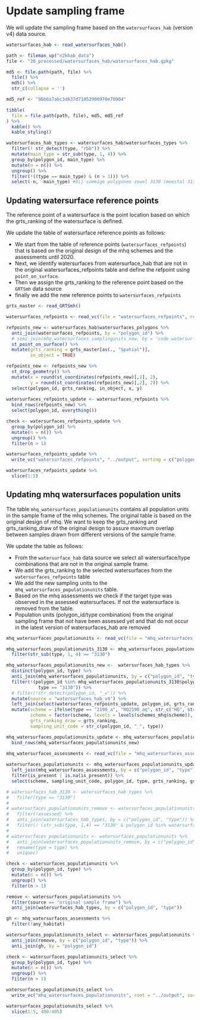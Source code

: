 # Update sampling frame

We will update the sampling frame based on the `watersurfaces_hab` (version v4) data source.


```r
watersurfaces_hab <- read_watersurfaces_hab()

path <- fileman_up("n2khab_data")
file <- "20_processed/watersurfaces_hab/watersurfaces_hab.gpkg"

md5 <- file.path(path, file) %>%
  file() %>%
  md5() %>%
  str_c(collapse = '')

md5_ref <- "96b6a7abc3d637d71052900970e70904"

tibble(
  file = file.path(path, file), md5, md5_ref
) %>%
  kable() %>%
  kable_styling()

watersurfaces_hab_types <- watersurfaces_hab$watersurfaces_types %>%
  filter(! str_detect(type, "rbb")) %>%
  mutate(main_type = str_sub(type, 1, 4)) %>%
  group_by(polygon_id, main_type) %>%
  mutate(n = n()) %>%
  ungroup() %>%
  filter(!((type == main_type) & (n > 1))) %>%
  select(-n, -main_type) #bij sommige polygonen zowel 3130 (meestal 3130_rbb..) als 3130_aom als type --> enkel 3130_aom behouden 

```

## Updating watersurface reference points


The reference point of a watersurface is the point location based on which the grts_ranking of the watersurface is defined. 

We update the table of watersurface reference points as follows:

+ We start from the table of reference points (`watersurfaces_refpoints`) that is based on the original design of the mhq schemes and the assessments until 2020.
+ Next, we identify watersurfaces from watersurface_hab that are not in the original watersurfaces_refpoints table and define the refpoint using `point_on_surface`. 
+ Then we assign the grts_ranking to the reference point based on the `GRTSmh` data source 
+ finally we add the new reference points to `watersurfaces_refpoints` 

```r
grts_master <- read_GRTSmh()

watersurfaces_refpoints <- read_vc(file = "watersurfaces_refpoints", root = "../output")

refpoints_new <- watersurfaces_hab$watersurfaces_polygons %>%
  anti_join(watersurfaces_refpoints, by = "polygon_id") %>%
  # semi_join(mhq_watersurfaces_samplingunits_new, by = "code_watersurfaces") %>%
  st_point_on_surface() %>%
  mutate(grts_ranking = grts_master[as(., "Spatial")],
         in_object = TRUE)

refpoints_new <- refpoints_new %>%
  st_drop_geometry() %>%
  mutate(x = round(st_coordinates(refpoints_new)[,1], 2),
         y = round(st_coordinates(refpoints_new)[,2], 2)) %>%
  select(polygon_id, grts_ranking, in_object, x, y)
    
watersurfaces_refpoints_update <- watersurfaces_refpoints %>%
  bind_rows(refpoints_new) %>%
  select(polygon_id, everything())

check <- watersurfaces_refpoints_update %>%
  group_by(polygon_id) %>%
  mutate(n = n()) %>%
  ungroup() %>%
  filter(n > 1)

watersurfaces_refpoints_update %>%
  write_vc("watersurfaces_refpoints", "../output", sorting = c("polygon_id"))

```


```r
watersurfaces_refpoints_update %>%
  slice(1:5)
```

## Updating mhq watersurfaces population units

The table `mhq_watersurfaces_populationunits` contains all population units in the sample frame of the mhq schemes.
The original table is based on the original design of mhq.
We want to keep the grts_ranking and grts_ranking_draw of the original design to assure maximum overlap between samples drawn from different versions of the sample frame.

We update the table as follows:

+ From the `watersurface_hab` data source we select all watersurface/type combinations that are not in the original sample frame.
+ We add the grts_ranking to the selected watersurfaces from the `watersurfaces_refpoints` table
+ We add the new sampling units to the `mhq_watersurfaces_populationunits` table. 
+ Based on the mhq assessments we check if the target type was observed in the assessed watersurfaces. If not the watersurface is removed from the table. 
+ Population units (polygon_id/type combination) from the original sampling frame that not have been assessed yet and that do not occur in the latest version of watersurfaces_hab are removed 

```r

mhq_watersurfaces_populationunits <- read_vc(file = "mhq_watersurfaces_populationunits", root = "../output")

mhq_watersurfaces_populationunits_3130 <- mhq_watersurfaces_populationunits %>%
  filter(str_sub(type, 1, 4) == "3130")

mhq_watersurfaces_populationunits_new <-  watersurfaces_hab_types %>%
  distinct(polygon_id, type) %>%
  anti_join(mhq_watersurfaces_populationunits, by = c("polygon_id", "type")) %>%
  filter(!(polygon_id %in% mhq_watersurfaces_populationunits_3130$polygon_id &
            type == "3130")) %>%
  # filter(!str_detect(polygon_id, "_v")) %>%
  mutate(source = "watersurfaces_hab_v4") %>%
  left_join(select(watersurfaces_refpoints_update, polygon_id, grts_ranking), by = "polygon_id") %>%
  mutate(scheme = ifelse(type == "2190_a", "HQ2190_aq", str_c("HQ", str_sub(type, 1, 4))),
         scheme = factor(scheme, levels = levels(schemes_mhq$scheme)),
         grts_ranking_draw = grts_ranking,
         sampling_unit_code = str_c(polygon_id, "_", type)) 

mhq_watersurfaces_populationunits_update <- mhq_watersurfaces_populationunits %>%
  bind_rows(mhq_watersurfaces_populationunits_new)
  
mhq_watersurfaces_assessments <- read_vc(file = "mhq_watersurfaces_assessments", root = "../output")

watersurfaces_populationunits <- mhq_watersurfaces_populationunits_update %>%
  left_join(mhq_watersurfaces_assessments, by = c("polygon_id", "type")) %>%
  filter(is_present | is.na(is_present)) %>%
  select(scheme, sampling_unit_code, polygon_id, type, grts_ranking, grts_ranking_draw, source)

# watersurfaces_hab_3130 <- watersurfaces_hab_types %>%
#   filter(type == "3130")
# 
# watersurfaces_populationunits_remove <- watersurfaces_populationunits %>%
#   filter(!assessed) %>%
#   anti_join(watersurfaces_hab_types, by = c("polygon_id", "type")) %>%
#   filter(! (str_sub(type, 1,4) == "3130" & polygon_id %in% watersurfaces_hab_3130$polygon_id))
# 
# watersurfaces_populationunits <- watersurfaces_populationunits %>%
#   anti_join(watersurfaces_populationunits_remove, by = c("polygon_id", "type")) %>%
#   rename(type = type) %>%
#   unique()

check <- watersurfaces_populationunits %>%
  group_by(polygon_id, type) %>%
  mutate(n = n()) %>%
  ungroup() %>%
  filter(n > 1)

remove <- watersurfaces_populationunits %>%
  filter(source == "original sample frame") %>%
  anti_join(watersurfaces_hab_types, by = c("polygon_id", "type"))

gh <- mhq_watersurfaces_assessments %>%
  filter(!any_habitat)

watersurfaces_populationunits_select <- watersurfaces_populationunits %>%
  anti_join(remove, by = c("polygon_id", "type")) %>%
  anti_join(gh, by = "polygon_id")

check <- watersurfaces_populationunits_select %>%
  group_by(polygon_id, type) %>%
  mutate(n = n()) %>%
  ungroup() %>%
  filter(n > 1)

watersurfaces_populationunits_select %>%
  write_vc("mhq_watersurfaces_populationunits", root = "../output", sorting = c("type", "grts_ranking_draw", "polygon_id"), strict = FALSE)

```

```r
watersurfaces_populationunits_select %>%
  slice(1:5, 400:405)
```



